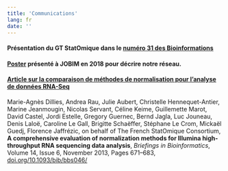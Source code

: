```yaml
---
title: 'Communications'
lang: fr
date: ''
---
```


#### Présentation du GT StatOmique dans le [numéro 31 des Bioinformations](https://bioinformations.fr/old/31)

#### [Poster](media/PosterA0-StatOmique-Jobim2018-V3.pdf) présenté à **JOBIM en 2018** pour décrire notre réseau.

#### [Article sur la comparaison de méthodes de normalisation pour l'analyse de données RNA-Seq](https://doi.org/10.1093/bib/bbs046)

Marie-Agnès Dillies, Andrea Rau, Julie Aubert, Christelle Hennequet-Antier, Marine Jeanmougin, Nicolas Servant, Céline Keime, Guillemette Marot, David Castel, Jordi Estelle, Gregory Guernec, Bernd Jagla, Luc Jouneau, Denis Laloë, Caroline Le Gall, Brigitte Schaëffer, Stéphane Le Crom, Mickaël Guedj, Florence Jaffrézic, on behalf of The French StatOmique Consortium, **A comprehensive evaluation of normalization methods for Illumina high-throughput RNA sequencing data analysis**, *Briefings in Bioinformatics*, Volume 14, Issue 6, November 2013, Pages 671--683, [doi.org/10.1093/bib/bbs046/](https://doi.org/10.1093/bib/bbs046)
